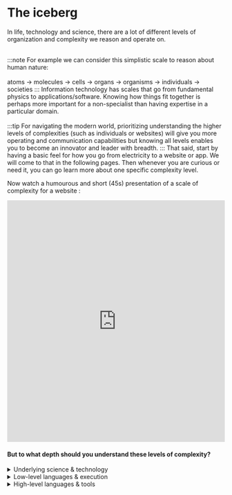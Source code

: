 # The iceberg

In life, technology and science, there are a lot of different levels of organization and complexity we reason and operate on.<br></br>

:::note
For example we can consider this simplistic scale to reason about human nature:<br></br>
atoms &rarr; molecules &rarr; cells &rarr; organs &rarr; organisms &rarr; individuals &rarr; societies
:::
Information technology has scales that go from fundamental physics to applications/software. Knowing how things fit together is perhaps more important for a non-specialist than having expertise in a particular domain.<br></br>
:::tip
For navigating the modern world, prioritizing understanding the higher levels of complexities (such as individuals or websites) will give you more operating and communication capabilities but knowing all levels enables you to become an innovator and leader with breadth.
:::
That said, start by having a basic feel for how you go from electricity to a website or app. We will come to that in the following pages. Then whenever you are curious or need it, you can go learn more about one specific complexity level.

Now watch a humourous and short (45s) presentation of a scale of complexity for a website :

<iframe
  width="100%"
  height="560"
  src="https://www.youtube.com/embed/JMWNYfPIF2U"
  title="YouTube video player"
  frameBorder="0"
  allow="accelerometer; autoplay; clipboard-write; encrypted-media; gyroscope; picture-in-picture"
  allowFullScreen
></iframe>



#### But to what depth should you understand these levels of complexity?

<details>
  <summary>Underlying science & technology</summary>
  <div>
    <details>
      <summary>Physics</summary>
      <div>
        Although mighty interesting you can skip understanding physics
        altogether. It will not come in useful to code or talk with programmers.
      </div>
    </details>
    <details>
      <summary>Hardware</summary>
      <div>
        Understanding hardware might not be essential for a basic developper but
        it is useful for basic things such as :
        <ul>
          <li>Choosing a computer or smartphone based on your usage.</li>
          <li>Knowing requirements for running programs.</li>
          <li>
            Having basic understanding of ubiquitous vocabulary and concepts.
          </li>
          <li>
            Not being ignorant of what supports some of the most important
            innovations and technologies of humankind.
          </li>
        </ul>
        We provide some ressources to get you to a basic understanding of hardware
        on the <a href="beneath-the-surface">next page</a>
      </div>
    </details>
  </div>
</details>
<details>
  <summary>Low-level languages & execution</summary>
  <div>
    You might not need to know what happens when you execute a program or access
    a website but having somewhat of an idea of the process, is crucial to not
    create a glass-ceiling for yourself.<br></br>When you are ready, start reading
    about translation <a href="https://en.wikipedia.org/wiki/Translator_(computing)">
      here
    </a>.
  </div>
</details>
<details>
  <summary>High-level languages & tools</summary>
  <div>
    This is the core of what you should learn.<br></br> The five skills you should
    have to navigate the modern programming world by order of priority :<ul>
      <li>
        Find the information you are looking for on the internet or by asking
        someone.
      </li>
      <li>Write code and execute it.</li>
      <li>Use a terminal.</li>
      <li>Use a versioning system.</li>
      <li>
        Know what technologies are out there and have ideas on choosing a tech
        stack.
      </li>
    </ul>
    We will provide you with tips and ressources in the following pages on how
    to learn these skills.
  </div>
</details>
